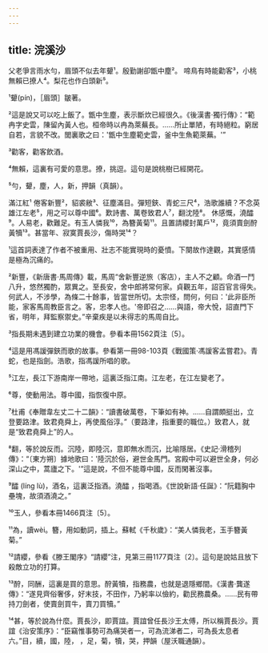 ```yaml
---
---
---
```

title: 浣溪沙
---



父老爭言雨水勻，眉頭不似去年顰¹。殷勤謝卻甑中塵²。 啼鳥有時能勸客³，小桃無賴已撩人⁴。梨花也作白頭新⁵。

¹顰(pín)，［眉頭］皺著。

²這是說又可以吃上飯了。甑中生塵，表示斷炊已經很久。《後漢書·獨行傳》：“範冉字史雲，陳留內黃人也。桓帝時以冉為萊蕪長。……所止單陋，有時絕粒。窮居自若，言貌不改。閭裏歌之曰：'甑中生塵範史雲，釜中生魚範萊蕪。'”

³勸客，勸客飲酒。

⁴無賴，這裏有可愛的意思。撩，挑逗。這句是說桃樹已經開花。

⁵勻，顰，塵，人，新，押韻（真韻）。

滿江紅¹ 倦客新豐²，貂裘敝³、征塵滿目。彈短鋏、青蛇三尺⁴，浩歌誰續？不念英雄江左老⁵，用之可以尊中國⁶。歎詩書、萬卷致君人⁷，翻沈陸⁸。 休感慨，澆醽 ⁹。人易老，歡難足。有玉人憐我¹⁰，為簪黃菊¹¹。且置請纓封萬戶¹²，竟須賣劍酧黃犢¹³。甚當年、寂寞賈長沙，傷時哭¹⁴？

¹這首詞表達了作者不被重用、壯志不能實現時的憂憤。下闋故作達觀，其實感情是極為沉痛的。

²新豐，《新唐書·馬周傳》載，馬周“舍新豐逆旅（客店），主人不之顧。命酒一鬥八升，悠然獨酌，眾異之。至長安，舍中郎將常何家。貞觀五年，詔百官言得失。何武人，不涉學，為條二十餘事，皆當世所切。太宗怪，問何，何曰：'此非臣所能，家客馬周教臣言之。客，忠孝人也。'帝即召之……與語，帝大悅，詔直門下省，明年，拜監察禦史。”辛棄疾是以未得志的馬周自比。

³指長期未遇到建立功業的機會。參看本冊1562頁注〔5〕。

⁴這是用馮諼彈鋏而歌的故事。參看第一冊98-103頁《戰國策·馮諼客孟嘗君》。青蛇，也是指劍。浩歌，指馮諼所唱的歌。

⁵江左，長江下游南岸一帶地，這裏泛指江南。江左老，在江左變老了。

⁶尊，使動用法。尊中國，指恢復中原。

⁷杜甫《奉贈韋左丈二十二韻》：“讀書破萬卷，下筆如有神。……自謂頗挺出，立登要路津。致君堯舜上，再使風俗淳。”（要路津，指重要的職位。）致君人，就是“致君堯舜上”的人。

⁸翻，等於說反而。沉陸，即陸沉，意即無水而沉，比喻隱居。《史記·滑稽列傳》：“〔東方朔〕據地歌曰：'陸沉於俗，避世金馬門。宮殿中可以避世全身，何必深山之中，蒿廬之下。'”這是說，不但不能尊中國，反而閑著沒事。

⁹醽 (líng lù)，酒名，這裏泛指酒。澆醽 ，指喝酒。《世說新語·任誕》：“阮籍胸中壘塊，故須酒澆之。”

¹⁰玉人，參看本冊1466頁注〔5〕。

¹¹為，讀wèi。簪，用如動詞，插上。蘇軾《千秋歲》：“美人憐我老，玉手簪黃菊。”

¹²請纓，參看《滕王閣序》“請纓”注，見第三冊1177頁注〔2〕。這句是說姑且放下殺敵立功的打算。

¹³酧，同酬，這裏是買的意思。酧黃犢，指務農，也就是退隱鄉間。《漢書·龔遂傳》：“遂見齊俗奢侈，好末技，不田作，乃躬率以儉約，勸民務農桑。……民有帶持刀劍者，使賣劍買牛，賣刀買犢。”

¹⁴甚，等於說為什麼。賈長沙，即賈誼。賈誼曾任長沙王太傅，所以稱賈長沙。賈誼《治安策序》：“臣竊惟事勢可為痛哭者一，可為流涕者二，可為長太息者六。”目，續，國，陸， ，足，菊，犢，哭，押韻（屋沃職通韻）。